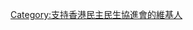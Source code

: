 {{Userbox
  |border-c = #719600
  |border-s = 1
  |id-c     =#D8FF6F
  |info-c   = #D8FF6F
  |info-s   = 8
  |info-fc  = #455C00
  |id       =
  |info     = '''這個用戶支持[[香港民主民生協進會|<span style="color: #455C00;">香港民主民生協進會</span>]]'''
}}
[[Category:支持香港民主民生協進會的維基人]]